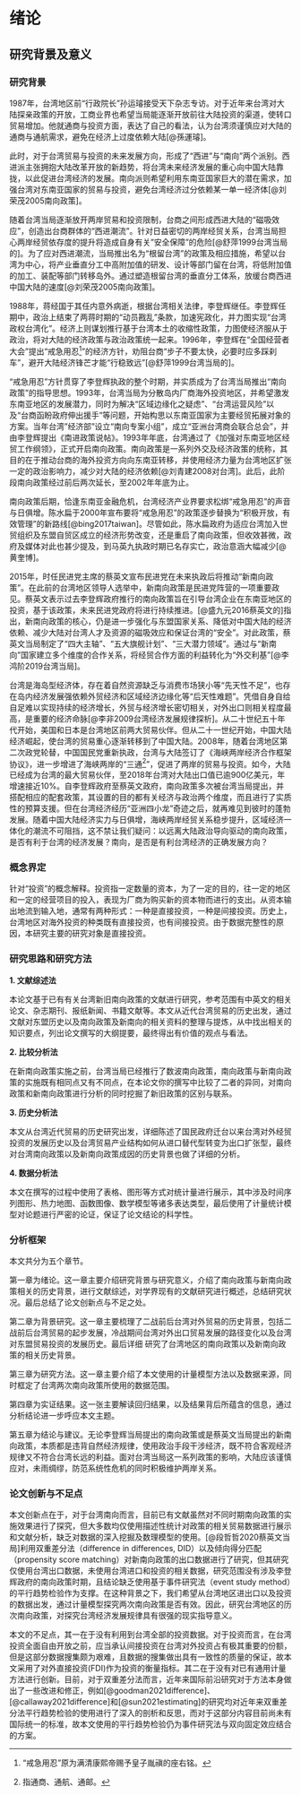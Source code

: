 # 绪论

## 研究背景及意义

### 研究背景

1987年，台湾地区前“行政院长”孙运璿接受天下杂志专访。对于近年来台湾对大陆探亲政策的开放，工商业界也希望当局能逐渐开放前往大陆投资的渠道，使转口贸易增加。他就通商与投资方面，表达了自己的看法，认为台湾须谨慎应对大陆的通商与通航需求，避免在经济上过度依赖大陆[@孫運璿]。

此时，对于台湾贸易与投资的未来发展方向，形成了“西进”与“南向”两个派别。西进派主张拥抱大陆改革开放的新趋势，将台湾未来经济发展的重心向中国大陆靠拢，以此促进台湾经济的发展。南向派则希望利用东南亚国家巨大的潜在需求，加强台湾对东南亚国家的贸易与投资，避免台湾经济过分依赖某一单一经济体[@刘荣茂2005南向政策]。

随着台湾当局逐渐放开两岸贸易和投资限制，台商之间形成西进大陆的“磁吸效应”，创造出台商群体的“西进潮流”。针对日益密切的两岸经贸关系，台湾当局担心两岸经贸依存度的提升将造成自身有关"安全保障"的危险[@舒萍1999台湾当局的]。为了应对西进潮流，当局推出名为“根留台湾”的政策及相应措施，希望以台湾为中心，将产业垂直分工中高附加值的研发、设计等部门留在台湾，将低附加值的加工、装配等部门转移岛外。通过塑造根留台湾的垂直分工体系，放缓台商西进中国大陆的速度[@刘荣茂2005南向政策]。

1988年，蒋经国于其任内意外病逝，根据台湾相关法律，李登辉继任。李登辉任期中，政治上结束了两蒋时期的“动员戡乱”条款，加速宪政化，并力图实现“台湾政权台湾化”。经济上则谋划推行基于台湾本土的收缩性政策，力图使经济服从于政治，将对大陆的经济政策与政治政策统一起来。1996年，李登辉在“全国经营者大会”提出“戒急用忍^[“戒急用忍”原为满清康熙帝赐予皇子胤禛的座右铭。]”的经济方针，劝阻台商“步子不要太快，必要时应多踩刹车”，避开大陆经济锋芒才能“行稳致远”[@舒萍1999台湾当局的]。

“戒急用忍”方针贯穿了李登辉执政的整个时期，并实质成为了台湾当局推出“南向政策”的指导思想。1993年，台湾当局为分散岛内厂商海外投资地区，并希望激发东南亚地区的发展潜力，同时为解决“区域边缘化之疑虑”、“台湾运营风险”以及“台商函盼政府伸出援手”等问题，开始构思以东南亚国家为主要经贸拓展对象的方案。当年台湾"经济部"设立“南向专案小组”，成立“亚洲台湾商会联合总会”，并由李登辉提出《南进政策说帖》。1993年年底，台湾通过了《加强对东南亚地区经贸工作纲领》，正式开启南向政策。南向政策是一系列外交及经济政策的统称，其目的在于推动台商的海外投资方向向东南亚转移，并使用经济力量为台湾地区扩张一定的政治影响力，减少对大陆的经济依赖[@刘青建2008对台湾]。此后，此阶段南向政策经过前后两次延长，至2002年年底为止。

南向政策后期，恰逢东南亚金融危机，台湾经济产业界要求松绑“戒急用忍”的声音与日俱增。陈水扁于2000年宣布要将“戒急用忍”的政策逐步替换为“积极开放，有效管理”的新路线[@bing2017taiwan]。尽管如此，陈水扁政府为适应台湾加入世贸组织及东盟自贸区成立的经济形势改变，还是重启了南向政策，但收效甚微，政府及媒体对此也甚少提及，到马英九执政时期已名存实亡，政治意涵大幅减少[@黄奎博]。

2015年，时任民进党主席的蔡英文宣布民进党在未来执政后将推动“新南向政策”。在此前的台湾地区领导人选举中，新南向政策是民进党阵营的一项重要政见。蔡英文表示过去李登辉政府推行的南向政策旨在引导台湾企业在东南亚地区的投资，基于该政策，未来民进党政府将进行持续推进。[@盛九元2016蔡英文的]指出，新南向政策的核心，仍是进一步强化与东盟国家关系、降低对中国大陆的经济依赖、减少大陆对台湾人才及资源的磁吸效应和保证台湾的“安全”。对此政策，蔡英文当局制定了“四大主轴”、“五大旗舰计划”、“三大潜力领域”。通过与“新南向”国家建立多个维度的合作关系，将经贸合作方面的利益转化为“外交利基”[@李鸿阶2019台湾当局]。

台湾是海岛型经济体，存在着自然资源缺乏与消费市场狭小等“先天性不足”，也存在岛内经济发展强依赖外贸经济和区域经济边缘化等“后天性难题”。凭借自身自给自足难以实现持续的经济增长，外贸与经济增长密切相关，对外出口则相关程度最高，是重要的经济命脉[@李非2009台湾经济发展规律探析]。从二十世纪五十年代开始，美国和日本是台湾地区前两大贸易伙伴。但从二十一世纪开始，中国大陆经济崛起，使台湾的贸易重心逐渐转移到了中国大陆。2008年，随着台湾地区第二次政党轮替，中国国民党重新执政，台湾与大陆签订了《海峡两岸经济合作框架协议》，进一步增进了海峡两岸的“三通^[指通商、通航、通邮。]”，促进了两岸的贸易与投资。如今，大陆已经成为台湾的最大贸易伙伴，至2018年台湾对大陆出口值已逾900亿美元，年增速接近10%。自李登辉政府至蔡英文政府，南向政策多次被台湾当局提出，并搭配相应的配套政策，其设置的目的都有关经济与政治两个维度，而且进行了实质性的预算支援。但在台湾经济经历“亚洲四小龙”奇迹之后，就再难见到彼时的蓬勃发展。随着中国大陆经济实力与日俱增，海峡两岸经贸关系稳步提升，区域经济一体化的潮流不可阻挡，这不禁让我们疑问：以远离大陆政治导向驱动的南向政策，是否有利于台湾的经济发展？南向，是否是有利台湾经济的正确发展方向？

### 概念界定

针对“投资”的概念解释。投资指一定数量的资本，为了一定的目的，往一定的地区和一定的经营项目的投入，表现为厂商为购买新的资本物而进行的支出。从资本输出地流到输入地，通常有两种形式：一种是直接投资，一种是间接投资。历史上，台湾地区对海外投资的种类既有直接投资，也有间接投资。由于数据完整性的原因，本研究主要的研究对象是直接投资。

### 研究思路和研究方法

**1. 文献综述法**

本论文基于已有有关台湾新旧南向政策的文献进行研究，参考范围有中英文的相关论文、杂志期刊、报纸新闻、书籍文献等。本文从近代台湾贸易的历史出发，通过文献对东盟历史以及南向政策及新南向的相关资料的整理与提炼，从中找出相关的知识要点，列出论文撰写的大纲提要，最终得出有价值的观点与看法。

**2. 比较分析法**

在新南向政策实施之前，台湾当局已经推行了数波南向政策，南向政策与新南向政策的实施既有相同点又有不同点，在本论文你的撰写中比较了二者的异同，对南向政策和新南向政策进行分析的同时挖掘了新旧政策的区别与联系。

**3. 历史分析法**

本文从台湾近代贸易的历史研究出发，详细陈述了国民政府迁台以来台湾对外经贸投资的发展历史以及台湾贸易产业结构如何从进口替代型转变为出口扩张型，最终对台湾南向政策以及新南向政策成因的历史背景也做了详细的分析。

**4. 数据分析法**

本文在撰写的过程中使用了表格、图形等方式对统计量进行展示，其中涉及时间序列图形、热力地图、函数图像、数学模型等诸多表达类型，最后使用了计量统计模型对论题进行严密的论证，保证了论文结论的科学性。

### 分析框架

本文共分为五个章节。

第一章为绪论。这一章主要介绍研究背景与研究意义，介绍了南向政策与新南向政策相关的历史背景，进行文献综述，对学界现有的文献研究进行概述，总结研究状况。最后总结了论文创新点与不足之处。

第二章为背景研究。这一章主要梳理了二战前后台湾对外贸易的历史背景，包括二战前后台湾贸易的起步发展，冷战期间台湾对外出口贸易发展的路径变化以及台湾对东盟贸易投资的发展历史。最后详细 研究了台湾地区的南向政策以及新南向政策的相关历史背景。

第三章为研究方法。这一章主要介绍了本文使用的计量模型方法以及数据来源，同时框定了台湾两次南向政策所使用的数据范围。

第四章为实证结果。这一张主要解读回归结果，以及结果背后所蕴含的信息，通过分析结论进一步呼应本文主题。

第五章为结论与建议。无论李登辉当局提出的南向政策或是蔡英文当局提出的新南向政策，本质都是违背自然经济规律，使用政治手段干涉经济，既不符合客观经济规律又不符合台湾长远的利益。面对台湾当局这一系列政策的影响，大陆应该谨慎应对，未雨绸缪，防范系统性危机的同时积极维护两岸关系。

### 论文创新与不足点

本文创新点在于，对于台湾南向而言，目前已有文献虽然对不同时期南向政策的实施效果进行了探究，但大多数均仅使用描述性统计对政策的相关贸易数据进行展示和文献分析，缺乏对数据的深入挖掘及数理模型的使用。[@段哲哲2020蔡英文当局]利用双重差分法（difference in differences, DID）以及倾向得分匹配（propensity score matching）对新南向政策的出口数据进行了研究，但其研究仅使用台湾出口数据，未使用台湾进口和投资的相关数据，研究范围没有涉及李登辉政府的南向政策时期，且结论缺乏使用基于事件研究法（event study method）的平行趋势检验作为支撑。在这种背景之下，我们希望从台湾地区进出口以及投资的数据出发，通过计量模型探究两次南向政策是否有效。因此，研究台湾地区的历次南向政策，对探究台湾经济发展规律具有很强的现实指导意义。

本文的不足点，其一在于没有利用到台湾全部的投资数据。对于投资而言，在台湾投资全面自由开放之前，应当承认间接投资在台湾对外投资占有极其重要的份额，但是这部分数据搜集颇为艰难，且数据的搜集做出具有一致性的质量的保证，故本文采用了对外直接投资(FDI)作为投资的衡量指标。其二在于没有对已有通用计量方法进行创新。目前，对于双重差分法而言，近年来国际前沿研究对于方法本身做出了一些改进和修正，例如[@goodman2021difference]、[@callaway2021difference]和[@sun2021estimating]的研究均对近年来双重差分法平行趋势检验的使用进行了深入的剖析和反思，而对于这部分内容目前尚未有国际统一的标准，故本文使用的平行趋势检验仍为事件研究法与双向固定效应结合的方案。
